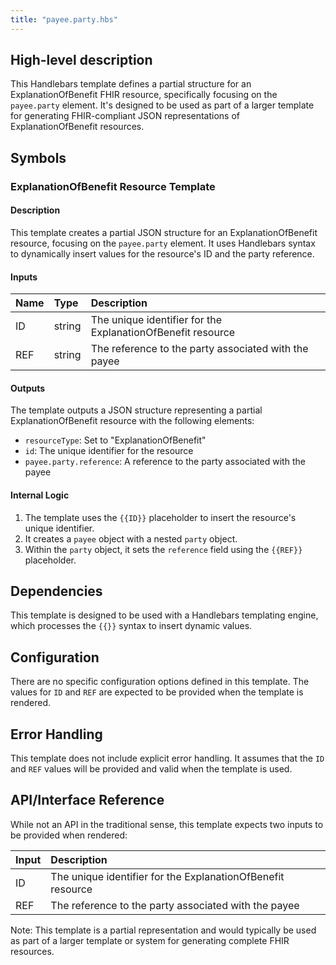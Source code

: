 ```yaml
---
title: "payee.party.hbs"
---
```


## High-level description
This Handlebars template defines a partial structure for an ExplanationOfBenefit FHIR resource, specifically focusing on the `payee.party` element. It's designed to be used as part of a larger template for generating FHIR-compliant JSON representations of ExplanationOfBenefit resources.

## Symbols

### ExplanationOfBenefit Resource Template
#### Description
This template creates a partial JSON structure for an ExplanationOfBenefit resource, focusing on the `payee.party` element. It uses Handlebars syntax to dynamically insert values for the resource's ID and the party reference.

#### Inputs
| Name | Type | Description |
|:-----|:-----|:------------|
| ID   | string | The unique identifier for the ExplanationOfBenefit resource |
| REF  | string | The reference to the party associated with the payee |

#### Outputs
The template outputs a JSON structure representing a partial ExplanationOfBenefit resource with the following elements:
- `resourceType`: Set to "ExplanationOfBenefit"
- `id`: The unique identifier for the resource
- `payee.party.reference`: A reference to the party associated with the payee

#### Internal Logic
1. The template uses the `{{ID}}` placeholder to insert the resource's unique identifier.
2. It creates a `payee` object with a nested `party` object.
3. Within the `party` object, it sets the `reference` field using the `{{REF}}` placeholder.

## Dependencies
This template is designed to be used with a Handlebars templating engine, which processes the `{{}}` syntax to insert dynamic values.

## Configuration
There are no specific configuration options defined in this template. The values for `ID` and `REF` are expected to be provided when the template is rendered.

## Error Handling
This template does not include explicit error handling. It assumes that the `ID` and `REF` values will be provided and valid when the template is used.

## API/Interface Reference
While not an API in the traditional sense, this template expects two inputs to be provided when rendered:

| Input | Description |
|:------|:------------|
| ID    | The unique identifier for the ExplanationOfBenefit resource |
| REF   | The reference to the party associated with the payee |

Note: This template is a partial representation and would typically be used as part of a larger template or system for generating complete FHIR resources.